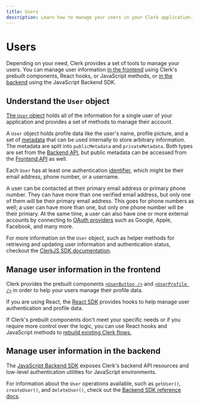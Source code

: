 ```yaml
---
title: Users
description: Learn how to manage your users in your Clerk application.
---
```


# Users

Depending on your need, Clerk provides a set of tools to manage your users. You can manage user information [in the frontend](#manage-user-information-in-the-frontend) using Clerk's prebuilt components, React hooks, or JavaScript methods, or [in the backend](#manage-user-information-in-the-backend) using the JavaScript Backend SDK.

## Understand the `User` object

[The `User` object](/docs/references/javascript/user/user) holds all of the information for a single user of your application and provides a set of methods to manage their account.

A `User` object holds profile data like the user's name, profile picture, and a set of [metadata](/docs/users/metadata) that can be used internally to store arbitrary information. The metadata are split into `publicMetadata` and `privateMetadata`. Both types are set from the [Backend API](https://clerk.com/docs/reference/backend-api), but public metadata can be accessed from the [Frontend API](https://clerk.com/docs/reference/frontend-api) as well.

Each `User` has at least one authentication [identifier](/docs/authentication/configuration/sign-up-sign-in-options#identifiers), which might be their email address, phone number, or a username.

A user can be contacted at their primary email address or primary phone number. They can have more than one verified email address, but only one of them will be their primary email address. This goes for phone numbers as well; a user can have more than one, but only one phone number will be their primary. At the same time, a user can also have one or more external accounts by connecting to [OAuth providers](/docs/authentication/social-connections/overview) such as Google, Apple, Facebook, and many more.

For more information on the `User` object, such as helper methods for retrieving and updating user information and authentication status, checkout the [ClerkJS SDK documentation](/docs/references/javascript/user/user).

## Manage user information in the frontend

Clerk provides the prebuilt components [`<UserButton />`](/docs/components/user/user-button) and [`<UserProfile />`](/docs/components/user/user-profile) in order to help your users manage their profile data.

If you are using React, the [React SDK](/docs/references/react/use-user) provides hooks to help manage user authentication and profile data.

If Clerk's prebuilt components don't meet your specific needs or if you require more control over the logic, you can use React hooks and JavaScript methods to [rebuild existing Clerk flows.](/docs/custom-flows/overview)

## Manage user information in the backend

The [JavaScript Backend SDK](/docs/references/backend/overview) exposes Clerk's backend API resources and low-level authentication utilities for JavaScript environments.

For information about the `User` operations available, such as `getUser()`, `createUser()`, and `deleteUser()`, check out the [Backend SDK reference docs](/docs/references/backend/overview).
